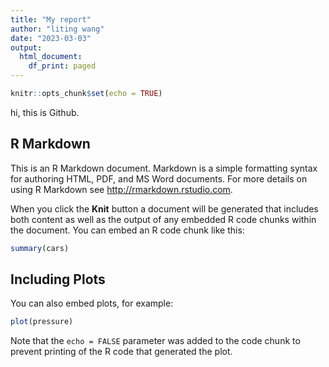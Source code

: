 ---
title: "My report"
author: "liting wang"
date: "2023-03-03"
output:
  html_document:
    df_print: paged
---

```{r setup, include=FALSE}
knitr::opts_chunk$set(echo = TRUE)
```

hi, this is Github.

## R Markdown

This is an R Markdown document. Markdown is a simple formatting syntax for authoring HTML, PDF, and MS Word documents. For more details on using R Markdown see <http://rmarkdown.rstudio.com>.

When you click the **Knit** button a document will be generated that includes both content as well as the output of any embedded R code chunks within the document. You can embed an R code chunk like this:

```{r cars}
summary(cars)
```

## Including Plots

You can also embed plots, for example:

```{r pressure, echo=FALSE}
plot(pressure)
```

Note that the `echo = FALSE` parameter was added to the code chunk to prevent printing of the R code that generated the plot.
